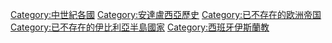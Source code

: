 {{Commons category|Al-Andalus}}
{{Catmore}}

[[Category:中世紀各國|Category:中世紀各國]]
[[Category:安達盧西亞歷史|Category:安達盧西亞歷史]]
[[Category:已不存在的欧洲帝国|Category:已不存在的欧洲帝国]]
[[Category:已不存在的伊比利亞半島國家|Category:已不存在的伊比利亞半島國家]]
[[Category:西班牙伊斯蘭教|Category:西班牙伊斯蘭教]]